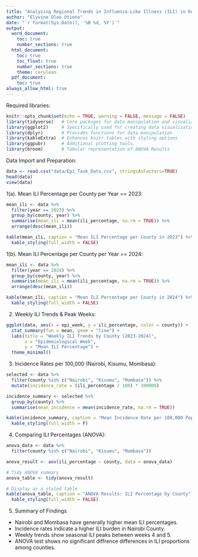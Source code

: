 ```yaml
---
title: "Analyzing Regional Trends in Influenza-Like Illness (ILI) in Kenya (2023–2024): A Quantitative Epidemiology Case Study"
author: "Elyvine Oloo Otieno"
date: "`r format(Sys.Date(), '%B %d, %Y')`"
output:
  word_document:
    toc: true
    number_sections: true
  html_document:
    toc: true
    toc_float: true
    number_sections: true
    theme: cerulean
  pdf_document:
    toc: true
always_allow_html: true
---
```


Required libraries:

```r
knitr::opts_chunk$set(echo = TRUE, warning = FALSE, message = FALSE)
library(tidyverse)   # Core packages for data manipulation and visualization.
library(ggplot2)     # Specifically used for creating data visualizations
library(dplyr)       # Provides functions for data manipulation 
library(kableExtra)  # Enhances knitr tables with styling options
library(ggpubr)      # Additional plotting tools.
library(broom)       # Tabular representation of ANOVA Results
```

Data Import and Preparation:

```r
data <- read.csv("data/Epi_Task_Data.csv", stringsAsFactors=TRUE)
head(data)
view(data)
```

1(a). Mean ILI Percentage per County per Year == 2023:

```r
mean_ili <- data %>%
  filter(year == 2023) %>%
  group_by(county, year) %>%
  summarise(mean_ili = mean(ili_percentage, na.rm = TRUE)) %>%
  arrange(desc(mean_ili))

kable(mean_ili, caption = "Mean ILI Percentage per County in 2023") %>%
  kable_styling(full_width = FALSE)

```



1(b). Mean ILI Percentage per County per Year == 2024:

```r
mean_ili <- data %>%
  filter(year == 2024) %>%
  group_by(county, year) %>%
  summarise(mean_ili = mean(ili_percentage, na.rm = TRUE)) %>%
  arrange(desc(mean_ili))

kable(mean_ili, caption = "Mean ILI Percentage per County in 2024") %>%
  kable_styling(full_width = FALSE)

```

2. Weekly ILI Trends & Peak Weeks:

```r
ggplot(data, aes(x = epi_week, y = ili_percentage, color = county)) +
  stat_summary(fun = mean, geom = "line") +
  labs(title = "Weekly ILI Trends by County (2023-2024)",
       x = "Epidemiological Week",
       y = "Mean ILI Percentage") +
  theme_minimal()
```

3. Incidence Rates per 100,000 (Nairobi, Kisumu, Mombasa):

```r
selected <- data %>%
  filter(county %in% c("Nairobi", "Kisumu", "Mombasa")) %>%
  mutate(incidence_rate = (ili_percentage / 100) * 100000)

incidence_summary <- selected %>%
  group_by(county) %>%
  summarise(mean_incidence = mean(incidence_rate, na.rm = TRUE))

kable(incidence_summary, caption = "Mean Incidence Rate per 100,000 Population") %>%
  kable_styling(full_width = F)
```

 4. Comparing ILI Percentages (ANOVA):

```r
anova_data <- data %>%
  filter(county %in% c("Nairobi", "Kisumu", "Mombasa"))

anova_result <- aov(ili_percentage ~ county, data = anova_data)

# Tidy ANOVA summary
anova_table <- tidy(anova_result)

# Display as a styled table
kable(anova_table, caption = "ANOVA Results: ILI Percentage by County") %>%
  kable_styling(full_width = FALSE)

```

5. Summary of Findings

- Nairobi and Mombasa have generally higher mean ILI percentages.
- Incidence rates indicate a higher ILI burden in Nairobi County.
- Weekly trends show seasonal ILI peaks between weeks 4 and 5.
- ANOVA test shows no significant diffrence differences in ILI proportions among counties.
